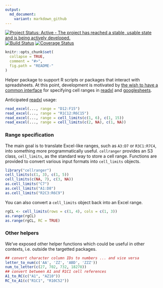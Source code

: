 ```yaml
---
output:
  md_document:
    variant: markdown_github
---
```


<!-- README.md is generated from README.Rmd. Please edit that file -->

[![Project Status: Active - The project has reached a stable, usable state and is being actively developed.](http://www.repostatus.org/badges/0.1.0/active.svg)](http://www.repostatus.org/#active)
 [![Build Status](https://travis-ci.org/jennybc/cellranger.svg?branch=master)](https://travis-ci.org/jennybc/cellranger) [![Coverage Status](https://coveralls.io/repos/jennybc/cellranger/badge.svg?branch=master)](https://coveralls.io/r/jennybc/cellranger?branch=master)


```r
knitr::opts_chunk$set(
  collapse = TRUE,
  comment = "#>",
  fig.path = "README-"
)
```

Helper package to support R scripts or packages that interact with spreadsheets. At this point, development is motivated by [the wish to have a common interface](https://github.com/hadley/readxl/issues/8) for specifying cell ranges in [readxl](https://github.com/hadley/readxl) and [googlesheets](https://github.com/jennybc/googlesheets).

Anticipated [readxl](https://github.com/hadley/readxl) usage:

```r
read_excel(..., range = "D12:F15")
read_excel(..., range = "R1C12:R6C15")
read_excel(..., range = cell_limits(c(1, 6), c(1, 15))
read_excel(..., range = cell_limits(c(2, NA), c(1, NA))
```

### Range specification

The main goal is to translate Excel-like ranges, such as `A3:D7` or `R3C1:R7C4`, into something more programmatically useful. `cellranger` provides an S3 class, `cell_limits`, as the standard way to store a cell range. Functions are provided to convert various input formats into `cell_limits` objects.

```r
library("cellranger")
cell_limits(c(1, 3), c(1, 5))
cell_limits(c(NA, 7), c(3, NA))
as.cell_limits("C7")
as.cell_limits("A1:D8")
as.cell_limits("R2C3:R6C9")
```

You can also convert a `cell_limits` object back into an Excel range.

```r
rgCL <- cell_limits(rows = c(1, 4), cols = c(1, 3))
as.range(rgCL)
as.range(rgCL, RC = TRUE)
```

### Other helpers

We've exposed other helper functions which could be useful in other contexts, i.e. outside the targetted packages.

```r
## convert character column IDs to numbers ... and vice versa
letter_to_num(c('AA', 'ZZ', 'ABD', 'ZZZ'))
num_to_letter(c(27, 702, 732, 18278))
## convert between A1 and R1C1 cell references
A1_to_RC(c("A1", "AZ10"))
RC_to_A1(c("R1C1", "R10C52"))
```

